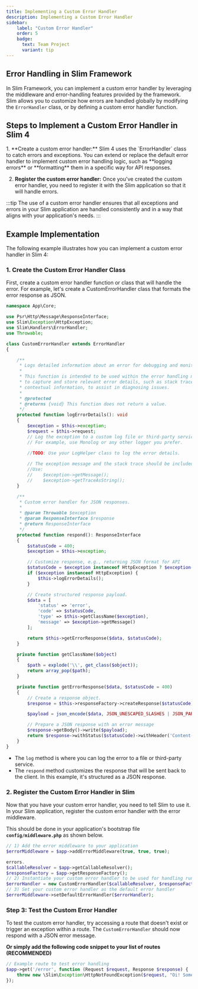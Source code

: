 ```yaml
---
title: Implementing a Custom Error Handler
description: Implementing a Custom Error Handler
sidebar:
    label: "Custom Error Handler"
    order: 5
    badge:
      text: Team Project
      variant: tip
---
```



## Error Handling in Slim Framework

In Slim Framework, you can implement a custom error handler by leveraging the middleware and error-handling features provided by the framework. Slim allows you to customize how errors are handled globally by modifying the `ErrorHandler` class, or by defining a custom error handler function.

## Steps to Implement a Custom Error Handler in Slim 4

<Steps>
1. **Create a custom error handler:**   Slim 4 uses the `ErrorHandler` class to catch errors and exceptions. You can extend or replace the default error handler to implement custom error handling logic, such as **logging errors** or **formatting** them in a specific way for API responses.

2. **Register the custom error handler:**
   Once you've created the custom error handler, you need to register it with the Slim application so that it will handle errors.
</Steps>

:::tip
The use of a custom error handler ensures that all exceptions and errors in your Slim application are handled consistently and in a way that aligns with your application's needs.
:::

## Example Implementation

The following example illustrates how you can implement a custom error handler in Slim 4:

### 1. Create the Custom Error Handler Class

First, create a custom error handler function or class that will handle the error. For example, let's create a CustomErrorHandler class that formats the error response as JSON.

```php title="Example of CustomErrorHandler class"
namespace App\Core;

use Psr\Http\Message\ResponseInterface;
use Slim\Exception\HttpException;
use Slim\Handlers\ErrorHandler;
use Throwable;

class CustomErrorHandler extends ErrorHandler
{

    /**
     * Logs detailed information about an error for debugging and monitoring purposes.
     *
     * This function is intended to be used within the error handling mechanism
     * to capture and store relevant error details, such as stack traces or
     * contextual information, to assist in diagnosing issues.
     *
     * @protected
     * @returns {void} This function does not return a value.
     */
    protected function logErrorDetails(): void
    {
        $exception = $this->exception;
        $request = $this->request;
        // Log the exception to a custom log file or third-party service
        // For example, use Monolog or any other logger you prefer.

        //TODO: Use your LogHelper class to log the error details.
        
        // The exception message and the stack trace should be included in the log record along with the request details:
        //Use:       
        //    $exception->getMessage();
        //    $exception->getTraceAsString();
    }

    /**
     * Custom error handler for JSON responses.
     *
     * @param Throwable $exception
     * @param ResponseInterface $response
     * @return ResponseInterface
     */
    protected function respond(): ResponseInterface
    {
        $statusCode = 400;
        $exception = $this->exception;

        // Customize response, e.g., returning JSON format for API
        $statusCode = $exception instanceof HttpException ? $exception->getCode() : 500;
        if ($exception instanceof HttpException) {
            $this->logErrorDetails();
        }

        // Create structured response payload.
        $data = [
            'status' => 'error',
            'code' => $statusCode,
            'type' => $this->getClassName($exception),
            'message' => $exception->getMessage()
        ];

        return $this->getErrorResponse($data, $statusCode);
    }

    private function getClassName($object)
    {
        $path = explode('\\', get_class($object));
        return array_pop($path);
    }

    private function getErrorResponse($data, $statusCode = 400)
    {
        // Create a response object.
        $response = $this->responseFactory->createResponse($statusCode)->withHeader("Content-type", "application/json");

        $payload = json_encode($data, JSON_UNESCAPED_SLASHES | JSON_PARTIAL_OUTPUT_ON_ERROR);

        // Prepare a JSON response with an error message
        $response->getBody()->write($payload);
        return $response->withStatus($statusCode)->withHeader('Content-Type', 'application/json');
    }
}
```
- The `log` method is where you can log the error to a file or third-party service.
- The `respond` method customizes the response that will be sent back to the client. In this example, it's structured as a JSON response.

### 2. Register the Custom Error Handler in Slim

Now that you have your custom error handler, you need to tell Slim to use it. 
In your Slim application, register the custom error handler with the error middleware.

This should be done in your application's bootstrap file **`config/middleware.php`** as shown below.

```php title="Registering the Custom Error Handler"
// 1) Add the error middleware to your application
$errorMiddleware = $app->addErrorMiddleware(true, true, true);

errors.
$callableResolver = $app->getCallableResolver();
$responseFactory = $app->getResponseFactory();
// 2) Instantiate your custom error handler to be used for handling runtime 
$errorHandler = new CustomErrorHandler($callableResolver, $responseFactory);
// 3) Set your custom error handler as the default error handler
$errorMiddleware->setDefaultErrorHandler($errorHandler);
```
### Step 3: Test the Custom Error Handler

To test the custom error handler, try accessing a route that doesn't exist or trigger an exception within a route. The `CustomErrorHandler` should now respond with a JSON error message.

**Or simply add the following code snippet to your list of routes (RECOMMENDED)**

```php title="Callback for testing error handling"   
// Example route to test error handling
$app->get('/error', function (Request $request, Response $response) {
    throw new \Slim\Exception\HttpNotFoundException($request, "Oi! Something went wrong");
});
```    
